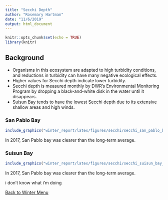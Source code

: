```yaml
---
title: "Secchi Depth"
author: "Rosemary Hartman"
date: "11/6/2019"
output: html_document
---
```


```r
knitr::opts_chunk$set(echo = TRUE)
library(knitr)
```

## Background
- Organisms in this ecosystem are adapted to high turbidity conditions, and reductions in turbidity can have many negative ecological effects. 
- Higher values for Secchi depth indicate lower turbidity.
- Secchi depth is measured monthly by DWR’s Environmental Monitoring Program by dropping a black-and-white disk in the water until it disappears.
- Suisun Bay tends to have the lowest Secchi depth due to its extensive shallow areas and high winds.

### San Pablo Bay
```r
include_graphics("winter_report/latex/figures/secchi/secchi_san_pablo_bay_tmp.png")

```
In 2017, San Pablo bay was clearer than the long-term average.

### Suisun Bay
```r
include_graphics("winter_report/latex/figures/secchi/secchi_suisun_bay_tmp.png")

```
In 2017, San Pablo bay was clearer than the long-term average.

i don't know what i'm doing

[Back to Winter Menu](WinterWebsite.html)
